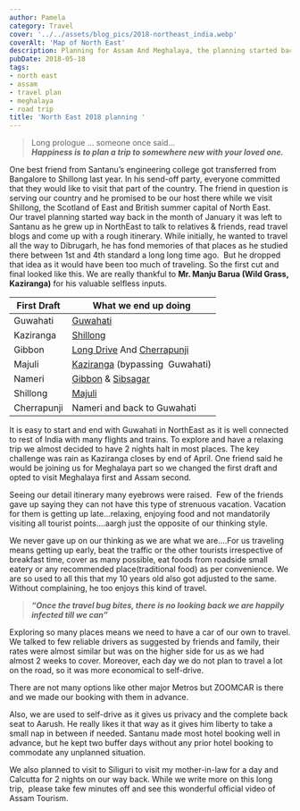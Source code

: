 ```yaml
---
author: Pamela
category: Travel
cover: '../../assets/blog_pics/2018-northeast_india.webp'
coverAlt: 'Map of North East'
description: Planning for Assam And Meghalaya, the planning started back in early 2018
pubDate: 2018-05-18
tags:
- north east
- assam
- travel plan
- meghalaya
- road trip
title: 'North East 2018 planning '
---
```


> Long prologue … someone once said...  
***Happiness is to plan a trip to somewhere new with your loved one.***  

One best friend from Santanu’s engineering college got transferred from Bangalore to Shillong last year. In his send-off party, everyone committed that they would like to visit that part of the country. The friend in question is serving our country and he promised to be our host there while we visit Shillong, the Scotland of East and British summer capital of North East.  
Our travel planning started way back in the month of January it was left to Santanu as he grew up in NorthEast to talk to relatives & friends, read travel blogs and come up with a rough itinerary. While initially, he wanted to travel all the way to Dibrugarh, he has fond memories of that places as he studied there between 1st and 4th standard a long long time ago.  But he dropped that idea as it would have been too much of traveling. So the first cut and final looked like this. We are really thankful to **Mr. Manju Barua (Wild Grass, Kaziranga)** for his valuable selfless inputs.  

| First Draft | What we end up doing            |
|-------------|---------------------------------|
| Guwahati    | [Guwahati](/blog/2018-05-19-day-1-maa-kamakhya-here-we-come/)                       |
| Kaziranga   | [Shillong](/blog/2018-05-21-day-2-shillong/ )                       |
| Gibbon      | [Long Drive](/blog/2018-12-17-day-3-long-day-long-drive-crazy-one-meghalaya/) And [Cherrapunji](/blog/2018-12-17-tiring-yet-happy-day-double-decker-root-bridge/)                    |
| Majuli      | [Kaziranga](/blog/2019-02-20-day-1-in-kaziranga-april-2018/) (bypassing  Guwahati) |
| Nameri      | [Gibbon](/blog/2020-01-03-a-morning-at-hoollongapar-gibbon-sanctuary/) & [Sibsagar](/blog/2020-01-04-sivasagar-unexplored-ahom-kingdoms-finest/)              |
| Shillong    | [Majuli](/blog/2020-01-20-majuli-day-1-april-2018/)                          |
| Cherrapunji | Nameri and back to Guwahati     |

It is easy to start and end with Guwahati in NorthEast as it is well connected to rest of India with many flights and trains. To explore and have a relaxing trip we almost decided to have 2 nights halt in most places. The key challenge was rain as Kaziranga closes by end of April. One friend said he would be joining us for Meghalaya part so we changed the first draft and opted to visit Meghalaya first and Assam second.  

Seeing our detail itinerary many eyebrows were raised.  Few of the friends gave up saying they can not have this type of strenuous vacation. Vacation for them is getting up late...relaxing, enjoying food and not mandatorily visiting all tourist points….aargh just the opposite of our thinking style.  

We never gave up on our thinking as we are what we are….For us traveling means getting up early, beat the traffic or the other tourists irrespective of breakfast time, cover as many possible, eat foods from roadside small eatery or any recommended place(traditional food) as per convenience. We are so used to all this that my 10 years old also got adjusted to the same. Without complaining, he too enjoys this kind of travel.

> ***“Once the travel bug bites, there is no looking back we are happily  infected till we can”***

Exploring so many places means we need to have a car of our own to travel. We talked to few reliable drivers as suggested by friends and family, their rates were almost similar but was on the higher side for us as we had almost 2 weeks to cover. Moreover, each day we do not plan to travel a lot on the road, so it was more economical to self-drive.  

There are not many options like other major Metros but ZOOMCAR is there and we made our booking with them in advance.

Also, we are used to self-drive as it gives us privacy and the complete back seat to Aarush. He really likes it that way as it gives him liberty to take a small nap in between if needed. Santanu made most hotel booking well in advance, but he kept two buffer days without any prior hotel booking to commodate any unplanned situation.  

We also planned to visit to Siliguri to visit my mother-in-law for a day and Calcutta for 2 nights on our way back.  While we write more on this long trip,  please take few minutes off and see this  wonderful official video of Assam Tourism.